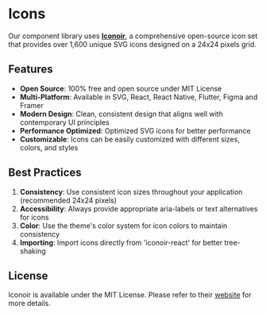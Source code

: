 # Icons

Our component library uses [**Iconoir**](https://iconoir.com/), a comprehensive open-source icon set that provides over 1,600 unique SVG icons designed on a 24x24 pixels grid.

## Features

- **Open Source**: 100% free and open source under MIT License
- **Multi-Platform**: Available in SVG, React, React Native, Flutter, Figma and Framer
- **Modern Design**: Clean, consistent design that aligns well with contemporary UI principles
- **Performance Optimized**: Optimized SVG icons for better performance
- **Customizable**: Icons can be easily customized with different sizes, colors, and styles

## Best Practices

1. **Consistency**: Use consistent icon sizes throughout your application (recommended 24x24 pixels)
2. **Accessibility**: Always provide appropriate aria-labels or text alternatives for icons
3. **Color**: Use the theme's color system for icon colors to maintain consistency
4. **Importing**: Import icons directly from 'iconoir-react' for better tree-shaking

## License

Iconoir is available under the MIT License. Please refer to their [website](https://iconoir.com/) for more details. 